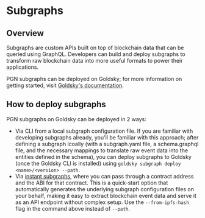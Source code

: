 # Subgraphs

## Overview

Subgraphs are custom APIs built on top of blockchain data that can be queried using GraphQL. Developers can build and deploy subgraphs to transform raw blockchain data into more useful formats to power their applications.

PGN subgraphs can be deployed on Goldsky; for more information on getting started, visit [Goldsky's documentation](https://docs.goldsky.com/).

## How to deploy subgraphs

PGN subgraphs on Goldsky can be deployed in 2 ways:
- Via CLI from a local subgraph configuration file. If you are familiar with developing subgraphs already, you'll be familiar with this approach; after defining a subgraph lcoally (with a subgraph.yaml file, a schema.graphql file, and the necessary mappings to translate raw event data into the entities defined in the schema), you can deploy subgraphs to Goldsky (once the Goldsky CLI is installed) using `goldsky subgraph deploy <name>/<version> --path`.
- Via [instant subgraphs](https://docs.goldsky.com/indexing/instant-subgraphs), where you can pass through a contract address and the ABI for that contract. This is a quick-start option that automatically generates the underlying subgraph configuration files on your behalf, making it easy to extract blockchain event data and serve it as an API endpoint without complex setup. Use the `--from-ipfs-hash` flag in the command above instead of `--path`.
